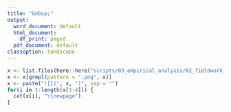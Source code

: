```yaml
---
title: "&nbsp;"
output:
  word_document: default
  html_document:
    df_print: paged
  pdf_document: default
classoption: landscape
---
```


```r

x <- list.files(here::here("scripts/03_empirical_analysis/02_fieldwork_2022/01_preparation/"))
x <- x[grepl(pattern = ".png", x)]
x <- paste("![](", x, ")", sep = "")
for(i in 1:length(x[1:4])) {
  cat(x[i], "\\newpage")
}

```